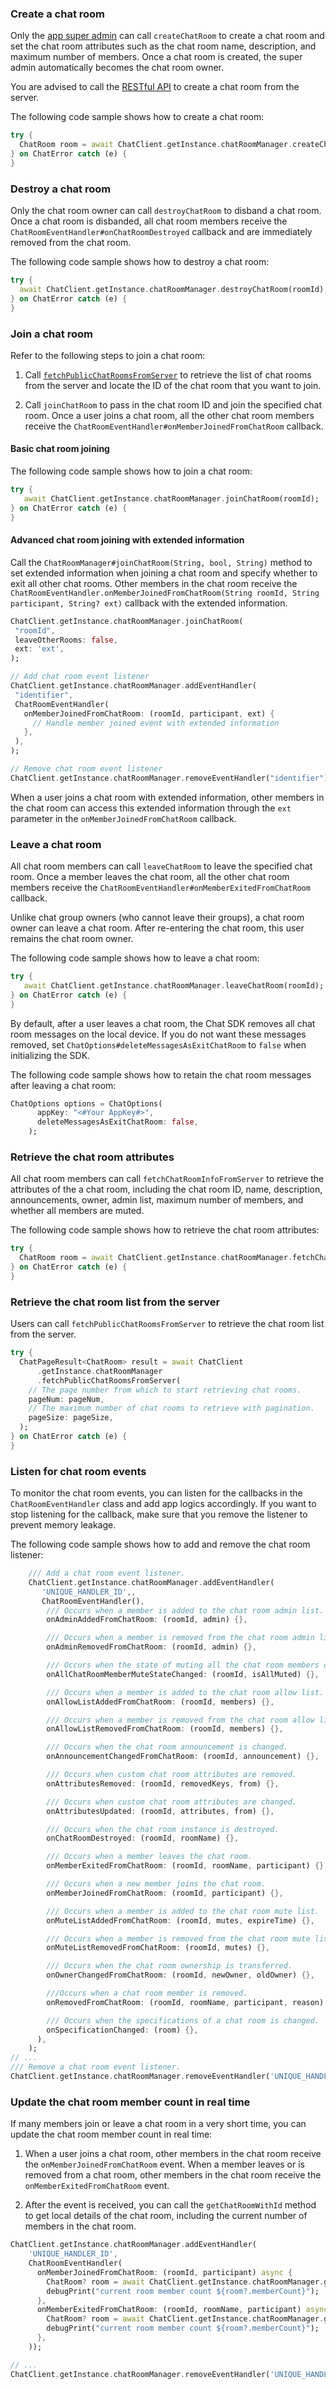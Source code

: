 <PlatformWrapper platform="flutter">

### Create a chat room

Only the [app super admin](/agora-chat/restful-api/chatroom-management/manage-chatroom-admins#adding-a-chat-room-super-admin) can call `createChatRoom` to create a chat room and set the chat room attributes such as the chat room name, description, and maximum number of members. Once a chat room is created, the super admin automatically becomes the chat room owner.

<Admonition type="info">You are advised to call the [RESTful API](/agora-chat/restful-api/chatroom-management/manage-chatrooms?platform=android#creating-a-chat-room) to create a chat room from the server.</Admonition>

The following code sample shows how to create a chat room:

```dart
try {
  ChatRoom room = await ChatClient.getInstance.chatRoomManager.createChatRoom(name);
} on ChatError catch (e) {
}
```

### Destroy a chat room

Only the chat room owner can call `destroyChatRoom` to disband a chat room. Once a chat room is disbanded, all chat room members receive the `ChatRoomEventHandler#onChatRoomDestroyed` callback and are immediately removed from the chat room.

The following code sample shows how to destroy a chat room:

```dart
try {
  await ChatClient.getInstance.chatRoomManager.destroyChatRoom(roomId);
} on ChatError catch (e) {
}
```

### Join a chat room

Refer to the following steps to join a chat room:

1. Call [`fetchPublicChatRoomsFromServer`](#retrieve-the-chat-room-list-from-the-server) to retrieve the list of chat rooms from the server and locate the ID of the chat room that you want to join.

2. Call `joinChatRoom` to pass in the chat room ID and join the specified chat room. Once a user joins a chat room, all the other chat room members receive the `ChatRoomEventHandler#onMemberJoinedFromChatRoom` callback.

#### Basic chat room joining

The following code sample shows how to join a chat room:

```dart
try {
   await ChatClient.getInstance.chatRoomManager.joinChatRoom(roomId);
} on ChatError catch (e) {
}
```

#### Advanced chat room joining with extended information

Call the `ChatRoomManager#joinChatRoom(String, bool, String)` method to set extended information when joining a chat room and specify whether to exit all other chat rooms. Other members in the chat room receive the `ChatRoomEventHandler.onMemberJoinedFromChatRoom(String roomId, String participant, String? ext)` callback with the extended information.

```dart
ChatClient.getInstance.chatRoomManager.joinChatRoom(
 "roomId",
 leaveOtherRooms: false,
 ext: 'ext',
);

// Add chat room event listener
ChatClient.getInstance.chatRoomManager.addEventHandler(
 "identifier",
 ChatRoomEventHandler(
   onMemberJoinedFromChatRoom: (roomId, participant, ext) {
     // Handle member joined event with extended information
   },
 ),
);

// Remove chat room event listener
ChatClient.getInstance.chatRoomManager.removeEventHandler("identifier");
```

When a user joins a chat room with extended information, other members in the chat room can access this extended information through the `ext` parameter in the `onMemberJoinedFromChatRoom` callback.

### Leave a chat room

All chat room members can call `leaveChatRoom` to leave the specified chat room. Once a member leaves the chat room, all the other chat room members receive the `ChatRoomEventHandler#onMemberExitedFromChatRoom` callback.

<Admonition type="info"> Unlike chat group owners (who cannot leave their groups), a chat room owner can leave a chat room. After re-entering the chat room, this user remains the chat room owner.</Admonition>

The following code sample shows how to leave a chat room:

```dart
try {
   await ChatClient.getInstance.chatRoomManager.leaveChatRoom(roomId);
} on ChatError catch (e) {
}
```

By default, after a user leaves a chat room, the Chat SDK removes all chat room messages on the local device. If you do not want these messages removed, set `ChatOptions#deleteMessagesAsExitChatRoom` to `false` when initializing the SDK.

The following code sample shows how to retain the chat room messages after leaving a chat room:

```dart
ChatOptions options = ChatOptions(
      appKey: "<#Your AppKey#>",
      deleteMessagesAsExitChatRoom: false,
    );
```

### Retrieve the chat room attributes

All chat room members can call `fetchChatRoomInfoFromServer` to retrieve the attributes of the a chat room, including the chat room ID, name, description, announcements, owner, admin list, maximum number of members, and whether all members are muted.

The following code sample shows how to retrieve the chat room attributes:

```dart
try {
  ChatRoom room = await ChatClient.getInstance.chatRoomManager.fetchChatRoomInfoFromServer(roomId);
} on ChatError catch (e) {
}
```

### Retrieve the chat room list from the server

Users can call `fetchPublicChatRoomsFromServer` to retrieve the chat room list from the server.

```dart
try {
  ChatPageResult<ChatRoom> result = await ChatClient
      .getInstance.chatRoomManager
      .fetchPublicChatRoomsFromServer(
    // The page number from which to start retrieving chat rooms.
    pageNum: pageNum,
    // The maximum number of chat rooms to retrieve with pagination.
    pageSize: pageSize,
  );
} on ChatError catch (e) {
}
```

### Listen for chat room events

To monitor the chat room events, you can listen for the callbacks in the `ChatRoomEventHandler` class and add app logics accordingly. If you want to stop listening for the callback, make sure that you remove the listener to prevent memory leakage.

The following code sample shows how to add and remove the chat room listener:

```dart
    /// Add a chat room event listener.
    ChatClient.getInstance.chatRoomManager.addEventHandler(
       'UNIQUE_HANDLER_ID',,
       ChatRoomEventHandler(),
        /// Occurs when a member is added to the chat room admin list.
        onAdminAddedFromChatRoom: (roomId, admin) {},

        /// Occurs when a member is removed from the chat room admin list.
        onAdminRemovedFromChatRoom: (roomId, admin) {},

        /// Occurs when the state of muting all the chat room members changes.
        onAllChatRoomMemberMuteStateChanged: (roomId, isAllMuted) {},

        /// Occurs when a member is added to the chat room allow list.
        onAllowListAddedFromChatRoom: (roomId, members) {},

        /// Occurs when a member is removed from the chat room allow list.
        onAllowListRemovedFromChatRoom: (roomId, members) {},

        /// Occurs when the chat room announcement is changed.
        onAnnouncementChangedFromChatRoom: (roomId, announcement) {},

        /// Occurs when custom chat room attributes are removed.
        onAttributesRemoved: (roomId, removedKeys, from) {},

        /// Occurs when custom chat room attributes are changed.
        onAttributesUpdated: (roomId, attributes, from) {},

        /// Occurs when the chat room instance is destroyed.
        onChatRoomDestroyed: (roomId, roomName) {},

        /// Occurs when a member leaves the chat room.
        onMemberExitedFromChatRoom: (roomId, roomName, participant) {},

        /// Occurs when a new member joins the chat room.
        onMemberJoinedFromChatRoom: (roomId, participant) {},

        /// Occurs when a member is added to the chat room mute list.
        onMuteListAddedFromChatRoom: (roomId, mutes, expireTime) {},

        /// Occurs when a member is removed from the chat room mute list.
        onMuteListRemovedFromChatRoom: (roomId, mutes) {},

        /// Occurs when the chat room ownership is transferred.
        onOwnerChangedFromChatRoom: (roomId, newOwner, oldOwner) {},

        ///Occurs when a chat room member is removed.
        onRemovedFromChatRoom: (roomId, roomName, participant, reason) {},

        /// Occurs when the specifications of a chat room is changed.
        onSpecificationChanged: (room) {},
      ),
    );
// ...
/// Remove a chat room event listener.
ChatClient.getInstance.chatRoomManager.removeEventHandler('UNIQUE_HANDLER_ID');
```

### Update the chat room member count in real time

If many members join or leave a chat room in a very short time, you can update the chat room member count in real time:

1. When a user joins a chat room, other members in the chat room receive the `onMemberJoinedFromChatRoom` event. When a member leaves or is removed from a chat room, other members in the chat room receive the `onMemberExitedFromChatRoom` event.

1. After the event is received, you can call the `getChatRoomWithId` method to get local details of the chat room, including the current number of members in the chat room.

```dart
ChatClient.getInstance.chatRoomManager.addEventHandler(
    'UNIQUE_HANDLER_ID',
    ChatRoomEventHandler(
      onMemberJoinedFromChatRoom: (roomId, participant) async {
        ChatRoom? room = await ChatClient.getInstance.chatRoomManager.getChatRoomWithId(roomId);
        debugPrint("current room member count ${room?.memberCount}");
      },
      onMemberExitedFromChatRoom: (roomId, roomName, participant) async {
        ChatRoom? room = await ChatClient.getInstance.chatRoomManager.getChatRoomWithId(roomId);
        debugPrint("current room member count ${room?.memberCount}");
      },
    ));

// ...
ChatClient.getInstance.chatRoomManager.removeEventHandler('UNIQUE_HANDLER_ID');
```


</PlatformWrapper>
